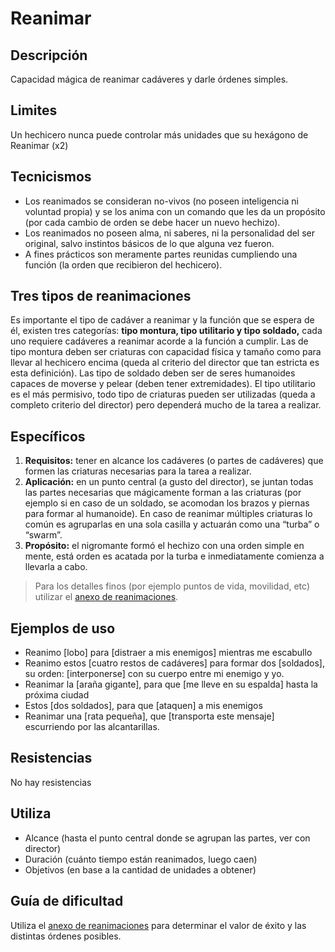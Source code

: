 # Reanimar

## Descripción
Capacidad mágica de reanimar cadáveres y darle órdenes simples.

## Limites
Un hechicero nunca puede controlar más unidades que su hexágono de Reanimar (x2)

## Tecnicismos
- Los reanimados se consideran no-vivos (no poseen inteligencia ni voluntad propia) y se los anima con un comando que les da un propósito (por cada cambio de orden se debe hacer un nuevo hechizo).
- Los reanimados no poseen alma, ni saberes, ni la personalidad del ser original, salvo instintos básicos de lo que alguna vez fueron. 
- A fines prácticos son meramente partes reunidas cumpliendo una función (la orden que recibieron del hechicero).

## Tres tipos de reanimaciones
Es importante el tipo de cadáver a reanimar y la función que se espera de él, existen tres categorías: 
**tipo montura, tipo utilitario y tipo soldado,** cada uno requiere cadáveres a reanimar acorde 
a la función a cumplir. Las de tipo montura deben ser criaturas con capacidad física y 
tamaño como para llevar al hechicero encima (queda al criterio del director que tan 
estricta es esta definición). Las tipo de soldado deben ser de seres humanoides 
capaces de moverse y pelear (deben tener extremidades). El tipo utilitario es el 
más permisivo, todo tipo de criaturas pueden ser utilizadas (queda a completo 
criterio del director) pero dependerá mucho de la tarea a realizar.

## Específicos

1. **Requisitos:** tener en alcance los cadáveres (o partes de cadáveres) que formen las criaturas necesarias para la tarea a realizar.
2. **Aplicación:** en un punto central (a gusto del director), se juntan todas las partes necesarias que mágicamente forman a las criaturas (por ejemplo si en caso de un soldado, se acomodan los brazos y piernas para formar al humanoide). En caso de reanimar múltiples criaturas lo común es agruparlas en una sola casilla y actuarán como una “turba” o “swarm”.
3. **Propósito:** el nigromante formó el hechizo con una orden simple en mente, está orden es acatada por la turba e inmediatamente comienza a llevarla a cabo. 

> Para los detalles finos (por ejemplo puntos de vida, movilidad, etc) utilizar el [anexo de reanimaciones](/docs/list-annex/reanimate).

## Ejemplos de uso
- Reanimo [lobo] para [distraer a mis enemigos] mientras me escabullo
- Reanimo estos [cuatro restos de cadáveres] para formar dos [soldados], su orden: [interponerse] con su cuerpo entre mi enemigo y yo.
- Reanimar la [araña gigante], para que [me lleve en su espalda] hasta la próxima ciudad
- Estos [dos soldados], para que [ataquen] a mis enemigos
- Reanimar una [rata pequeña], que [transporta este mensaje] escurriendo por las alcantarillas.

## Resistencias
No hay resistencias

## Utiliza
- Alcance (hasta el punto central donde se agrupan las partes, ver con director)
- Duración (cuánto tiempo están reanimados, luego caen)
- Objetivos (en base a la cantidad de unidades a obtener)

## Guía de dificultad
Utiliza el [anexo de reanimaciones](/docs/list-annex/reanimate) para determinar el valor de éxito y las distintas órdenes posibles.
